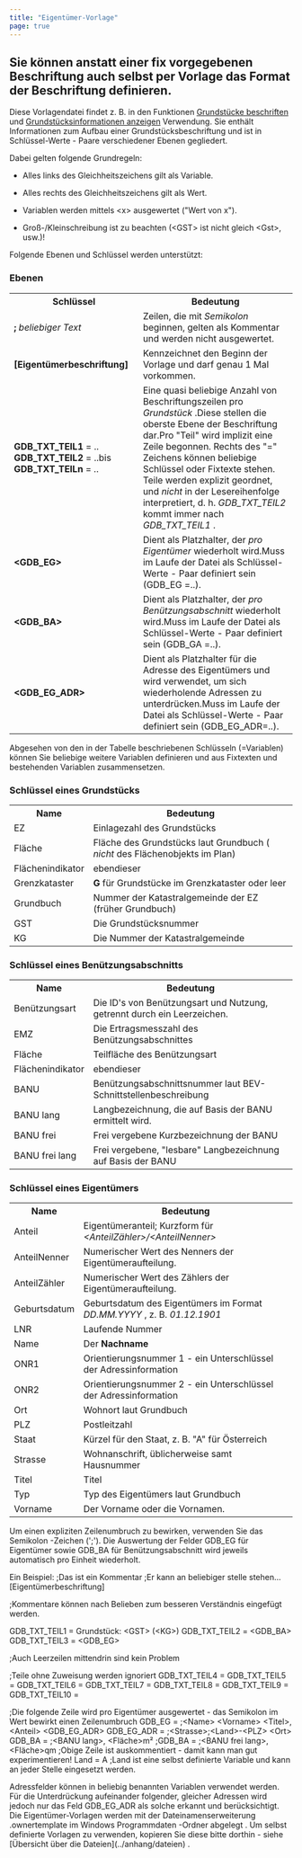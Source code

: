 ```yaml
---
title: "Eigentümer-Vorlage"
page: true
---
```

## Sie k&#246;nnen anstatt einer fix vorgegebenen Beschriftung auch selbst per Vorlage das Format der Beschriftung definieren.
Diese Vorlagendatei findet z. B. in den Funktionen [Grundst&#252;cke beschriften](../beschriften/grundstueckebeschriften)
 und [Grundst&#252;cksinformationen anzeigen](../beschriften/grundstuecksinformationenanzeigen)
 Verwendung. Sie enth&#228;lt Informationen zum Aufbau einer Grundst&#252;cksbeschriftung und ist in  <Italic> Schl&#252;ssel-Werte </Italic>  - Paare verschiedener  <Italic> Ebenen </Italic>  gegliedert.

Dabei gelten folgende Grundregeln:

- Alles <Italic> links </Italic>  des Gleichheitszeichens gilt als Variable.

- Alles <Italic> rechts </Italic>  des Gleichheitszeichens gilt als Wert.

- Variablen werden mittels <Bold> &lt;x&gt; </Bold>  ausgewertet (&quot;Wert von x&quot;).

- Gro&#223;-/Kleinschreibung ist zu beachten (&lt;GST&gt; ist nicht gleich &lt;Gst&gt;, usw.)!




Folgende  <Italic> Ebenen </Italic>  und  <Italic> Schl&#252;ssel </Italic>  werden unterst&#252;tzt:

### Ebenen
<table>
<tr><th>Schl&#252;ssel</th>
<th>Bedeutung</th>
</tr>
<tr><td> <b> ; </b>   <i> beliebiger Text </i> </td>
<td>Zeilen, die mit   <i> Semikolon </i>  beginnen, gelten als  Kommentar und werden nicht ausgewertet.</td>
</tr>
<tr><td> <b> [Eigent&#252;merbeschriftung] </b> </td>
<td>Kennzeichnet den Beginn der Vorlage und darf genau 1 Mal vorkommen.</td>
</tr>
<tr><td> <b> GDB_TXT_TEIL1 </b>  = .. <b> GDB_TXT_TEIL2 </b>  = ..bis <b> GDB_TXT_TEILn </b>  = ..</td>
<td>Eine quasi beliebige Anzahl von Beschriftungszeilen pro  <i> Grundst&#252;ck </i> .Diese stellen die oberste Ebene der Beschriftung dar.Pro &quot;Teil&quot; wird implizit eine Zeile begonnen. Rechts des &quot;=&quot; Zeichens k&#246;nnen beliebige Schl&#252;ssel oder Fixtexte stehen.
<Warning>
Teile werden explizit geordnet, und  <i> nicht </i>  in der Lesereihenfolge interpretiert, d. h.  <i> GDB_TXT_TEIL2 </i>  kommt immer nach  <i> GDB_TXT_TEIL1 </i> .
</Warning>
</td>
</tr>
<tr><td> <b> &lt;GDB_EG&gt; </b> </td>
<td>Dient als Platzhalter, der  <i> pro Eigent&#252;mer </i>  wiederholt wird.Muss im Laufe der Datei als Schl&#252;ssel-Werte - Paar definiert sein (GDB_EG =..).</td>
</tr>
<tr><td> <b> &lt;GDB_BA&gt; </b> </td>
<td>Dient als Platzhalter, der  <i> pro Ben&#252;tzungsabschnitt </i>  wiederholt wird.Muss im Laufe der Datei als Schl&#252;ssel-Werte - Paar definiert sein (GDB_GA =..).</td>
</tr>
<tr><td> <b> &lt;GDB_EG_ADR&gt; </b> </td>
<td>Dient als Platzhalter f&#252;r die Adresse des Eigent&#252;mers und wird verwendet, um sich wiederholende Adressen zu unterdr&#252;cken.Muss im Laufe der Datei als Schl&#252;ssel-Werte - Paar definiert sein (GDB_EG_ADR=..).</td>
</tr>
<tr></tr>
</table>

<Success>
Abgesehen von den in der Tabelle beschriebenen Schl&#252;sseln (=Variablen) k&#246;nnen Sie beliebige weitere Variablen definieren und aus Fixtexten und bestehenden Variablen zusammensetzen.
</Success>


### Schl&#252;ssel eines Grundst&#252;cks
<table>
<tr><th>Name</th>
<th>Bedeutung</th>
</tr>
<tr><td>EZ</td>
<td>Einlagezahl des Grundst&#252;cks</td>
</tr>
<tr><td>Fl&#228;che</td>
<td>Fl&#228;che des Grundst&#252;cks laut Grundbuch ( <i> nicht </i>  des Fl&#228;chenobjekts im Plan)</td>
</tr>
<tr><td>Fl&#228;chenindikator</td>
<td>ebendieser</td>
</tr>
<tr><td>Grenzkataster</td>
<td> <b> G </b>  f&#252;r Grundst&#252;cke im Grenzkataster oder leer</td>
</tr>
<tr><td>Grundbuch</td>
<td>Nummer der Katastralgemeinde der EZ (fr&#252;her Grundbuch)</td>
</tr>
<tr><td>GST</td>
<td>Die Grundst&#252;cksnummer</td>
</tr>
<tr><td>KG</td>
<td>Die Nummer der Katastralgemeinde</td>
</tr>
<tr></tr>
</table>


### Schl&#252;ssel eines Ben&#252;tzungsabschnitts
<table>
<tr><th>Name</th>
<th>Bedeutung</th>
</tr>
<tr><td>Ben&#252;tzungsart</td>
<td>Die ID&#39;s von Ben&#252;tzungsart und Nutzung, getrennt durch ein Leerzeichen.</td>
</tr>
<tr><td>EMZ</td>
<td>Die Ertragsmesszahl des Ben&#252;tzungsabschnittes</td>
</tr>
<tr><td>Fl&#228;che</td>
<td>Teilfl&#228;che des Ben&#252;tzungsart</td>
</tr>
<tr><td>Fl&#228;chenindikator</td>
<td>ebendieser</td>
</tr>
<tr><td>BANU</td>
<td>Ben&#252;tzungsabschnittsnummer laut BEV-Schnittstellenbeschreibung</td>
</tr>
<tr><td>BANU lang</td>
<td>Langbezeichnung, die auf Basis der BANU ermittelt wird.</td>
</tr>
<tr><td>BANU frei</td>
<td>Frei vergebene Kurzbezeichnung der BANU</td>
</tr>
<tr><td>BANU frei lang</td>
<td>Frei vergebene, &quot;lesbare&quot; Langbezeichnung auf Basis der BANU</td>
</tr>
<tr></tr>
</table>


### Schl&#252;ssel eines Eigent&#252;mers
<table>
<tr><th>Name</th>
<th>Bedeutung</th>
</tr>
<tr><td>Anteil</td>
<td>Eigent&#252;meranteil; Kurzform f&#252;r  <i> &lt;AnteilZ&#228;hler&gt;/&lt;AnteilNenner&gt; </i> </td>
</tr>
<tr><td>AnteilNenner</td>
<td>Numerischer Wert des Nenners der Eigent&#252;meraufteilung.</td>
</tr>
<tr><td>AnteilZ&#228;hler</td>
<td>Numerischer Wert des Z&#228;hlers der Eigent&#252;meraufteilung.</td>
</tr>
<tr><td>Geburtsdatum</td>
<td>Geburtsdatum des Eigent&#252;mers im Format  <i> DD.MM.YYYY </i> , z. B.  <i> 01.12.1901 </i> </td>
</tr>
<tr><td>LNR</td>
<td>Laufende Nummer</td>
</tr>
<tr><td>Name</td>
<td>Der  <b> Nachname </b> </td>
</tr>
<tr><td>ONR1</td>
<td>Orientierungsnummer 1 - ein Unterschl&#252;ssel der Adressinformation</td>
</tr>
<tr><td>ONR2</td>
<td>Orientierungsnummer 2 - ein Unterschl&#252;ssel der Adressinformation</td>
</tr>
<tr><td>Ort</td>
<td>Wohnort laut Grundbuch</td>
</tr>
<tr><td>PLZ</td>
<td>Postleitzahl</td>
</tr>
<tr><td>Staat</td>
<td>K&#252;rzel f&#252;r den Staat, z. B. &quot;A&quot; f&#252;r &#214;sterreich</td>
</tr>
<tr><td>Strasse</td>
<td>Wohnanschrift, &#252;blicherweise samt Hausnummer</td>
</tr>
<tr><td>Titel</td>
<td>Titel</td>
</tr>
<tr><td>Typ</td>
<td>Typ des Eigent&#252;mers laut Grundbuch</td>
</tr>
<tr><td>Vorname</td>
<td>Der Vorname oder die Vornamen.</td>
</tr>
<tr></tr>
</table>


<Success>
Um einen expliziten Zeilenumbruch zu bewirken, verwenden Sie das  <Italic> Semikolon </Italic> -Zeichen (&#39;;&#39;).
</Success>

<Success>
Die Auswertung der Felder  <Bold> GDB_EG </Bold>  f&#252;r  <Italic> Eigent&#252;mer </Italic>  sowie  <Bold> GDB_BA </Bold>  f&#252;r  <Italic> Ben&#252;tzungsabschnitt </Italic>  wird jeweils automatisch pro Einheit wiederholt.
</Success>


Ein Beispiel:
<Info>
;Das ist ein Kommentar
;Er kann an beliebiger stelle stehen...
 <Italic> [Eigent&#252;merbeschriftung]</Italic> 

;Kommentare k&#246;nnen nach Belieben zum besseren Verst&#228;ndnis eingef&#252;gt werden.

GDB_TXT_TEIL1	= Grundst&#252;ck:  &lt;GST&gt; (&lt;KG&gt;)
GDB_TXT_TEIL2	= &lt;GDB_BA&gt;
GDB_TXT_TEIL3	= &lt;GDB_EG&gt;

;Auch Leerzeilen mittendrin sind kein Problem

;Teile ohne Zuweisung werden ignoriert
GDB_TXT_TEIL4	= 
GDB_TXT_TEIL5	= 
GDB_TXT_TEIL6	= 
GDB_TXT_TEIL7	= 
GDB_TXT_TEIL8	= 
GDB_TXT_TEIL9	= 
GDB_TXT_TEIL10	=

;Die folgende Zeile wird pro Eigent&#252;mer ausgewertet - das Semikolon im Wert bewirkt einen Zeilenumbruch
GDB_EG  	= ;&lt;Name&gt; &lt;Vorname&gt; &lt;Titel&gt;, &lt;Anteil&gt; &lt;GDB_EG_ADR&gt;
GDB_EG_ADR	= ;&lt;Strasse&gt;;&lt;Land&gt;-&lt;PLZ&gt; &lt;Ort&gt;
GDB_BA      = ;&lt;BANU lang&gt;, &lt;Fl&#228;che&gt;m&#178;
;GDB_BA     = ;&lt;BANU frei lang&gt;, &lt;Fl&#228;che&gt;qm
;Obige Zeile ist auskommentiert - damit kann man gut experimentieren!
Land    = A
;Land ist eine selbst definierte Variable und kann an jeder Stelle eingesetzt werden.
</Info>


<Warning>
Adressfelder k&#246;nnen in beliebig benannten Variablen verwendet werden. F&#252;r die Unterdr&#252;ckung aufeinander folgender, gleicher Adressen wird jedoch nur das Feld  <Bold> GDB_EG_ADR </Bold>  als solche erkannt und ber&#252;cksichtigt.
</Warning>

<Success>
Die Eigent&#252;mer-Vorlagen werden mit der Dateinamenserweiterung  <Italic> .ownertemplate </Italic>  im Windows  <Italic> Programmdaten </Italic> -Ordner abgelegt . Um selbst definierte Vorlagen zu verwenden, kopieren Sie diese bitte dorthin - siehe [&#220;bersicht &#252;ber die Dateien](../anhang/dateien)
.
</Success>
